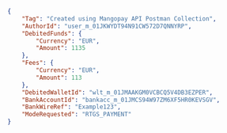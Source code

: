 ```json RTGS
{
    "Tag": "Created using Mangopay API Postman Collection",
    "AuthorId": "user_m_01JKWYDT94N91CW572D7QNNYRP",
    "DebitedFunds": {
        "Currency": "EUR",
        "Amount": 1135
    },
    "Fees": {
        "Currency": "EUR",
        "Amount": 113
    },
    "DebitedWalletId": "wlt_m_01JMAAKGM0VCBCQ5V4DB3EZPER",
    "BankAccountId": "bankacc_m_01JMCS94W97ZM6XF5HR0KEVSGV",
    "BankWireRef": "Example123",
    "ModeRequested": "RTGS_PAYMENT"
}
```